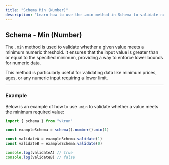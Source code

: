 ```yaml
---
title: "Schema Min (Number)"
description: "Learn how to use the .min method in Schema to validate numeric inputs with a minimum value constraint."
---
```


## Schema - Min (Number)

The `.min` method is used to validate whether a given value meets a minimum numeric threshold. It ensures that the input value is greater than or equal to the specified minimum, providing a way to enforce lower bounds for numeric data.

This method is particularly useful for validating data like minimum prices, ages, or any numeric input requiring a lower limit.

---

### Example

Below is an example of how to use `.min` to validate whether a value meets the minimum required value:

```ts
import { schema } from "vkrun"

const exampleSchema = schema().number().min(1)

const validateA = exampleSchema.validate(1)
const validateB = exampleSchema.validate(0)

console.log(validateA) // true
console.log(validateB) // false
```